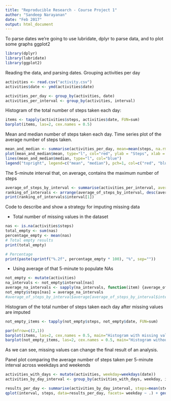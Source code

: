 ```yaml
---
title: "Reproducible Research - Course Project 1"
author: "Sandeep Narayanan"
date: "Feb 2017"
output: html_document
---
```


To parse dates we're going to use lubridate, dplyr to parse data, and to plot some graphs ggplot2

```r

library(dplyr)
library(lubridate)
library(ggplot2)
```

Reading the data, and parsing dates. Grouping activities per day

```r
activities <- read.csv("activity.csv")
activities$date <- ymd(activities$date)

activities_per_day <- group_by(activities, date)
activities_per_interval <- group_by(activities, interval)
```


Histogram of the total number of steps taken each day:

```r
items <- tapply(activities$steps, activities$date, FUN=sum)
barplot(items, las=2, cex.names = 0.5)
```

Mean and median number of steps taken each day. Time series plot of the average number of steps taken.

```r
mean_and_median <- summarise(activities_per_day, mean=mean(steps, na.rm = TRUE), n=median(steps, na.rm = TRUE))
plot(mean_and_median$mean, type="l", col="red", ylab = "Steps", xlab = "Day", las=2, main="Average number of steps taken")
lines(mean_and_median$median, type="l", col="blue")
legend("topright", legend=c("mean", "median"), pch=1, col=c("red", "blue"))
```

The 5-minute interval that, on average, contains the maximum number of steps
```r
average_of_steps_by_interval <- summarise(activities_per_interval, average=mean(steps, na.rm = TRUE))
ranking_of_intervals <- arrange(average_of_steps_by_interval, desc(average))
print(ranking_of_intervals$interval[1])
```

Code to describe and show a strategy for imputing missing data

- Total number of missing values in the dataset
```r
nas <- is.na(activities$steps)
total_empty <- sum(nas)
percentage_empty <- mean(nas)
# Total empty results
print(total_empty)

# Percentage
print(paste(sprintf("%.2f", percentage_empty * 100), "%", sep=""))
```

- Using average of that 5-minute to populate NAs
```r
not_empty <- mutate(activities)
na_intervals <- not_empty$interval[nas]
average_na_intervals <- sapply(na_intervals, function(item) {average_of_steps_by_interval$average[average_of_steps_by_interval$interval==item]})
not_empty$steps[nas] = average_na_intervals
#average_of_steps_by_interval$average[average_of_steps_by_interval$interval==0]
```


Histogram of the total number of steps taken each day after missing values are imputed
```r
not_empty_items <- tapply(not_empty$steps, not_empty$date, FUN=sum)

par(mfrow=c(2,1))
barplot(items, las=2, cex.names = 0.5, main="Histogram with missing values (NAs)")
barplot(not_empty_items, las=2, cex.names = 0.5, main="Histogram without missing values (NAs)")
```

As we can see, missing values can change the final result of an analysis.

Panel plot comparing the average number of steps taken per 5-minute interval across weekdays and weekends

```r
activities_with_days <- mutate(activities, weekday=weekdays(date))
activities_by_day_interval <- group_by(activities_with_days, weekday, interval)

results_per_day <- summarise(activities_by_day_interval, steps=mean(steps, na.rm=TRUE))
qplot(interval, steps, data=results_per_day, facets= weekday ~ .) + geom_line()
```
